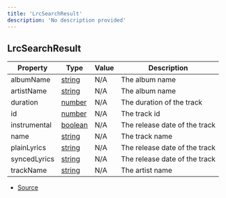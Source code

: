 ```yaml
---
title: 'LrcSearchResult'
description: 'No description provided'
---
```


## LrcSearchResult

| Property     | Type                                                                                                | Value | Description                   |
| ------------ | --------------------------------------------------------------------------------------------------- | ----- | ----------------------------- |
| albumName    | [string](https://developer.mozilla.org/en-US/docs/Web/JavaScript/Reference/Global_Objects/String)   | N/A   | The album name                |
| artistName   | [string](https://developer.mozilla.org/en-US/docs/Web/JavaScript/Reference/Global_Objects/String)   | N/A   | The album name                |
| duration     | [number](https://developer.mozilla.org/en-US/docs/Web/JavaScript/Reference/Global_Objects/Number)   | N/A   | The duration of the track     |
| id           | [number](https://developer.mozilla.org/en-US/docs/Web/JavaScript/Reference/Global_Objects/Number)   | N/A   | The track id                  |
| instrumental | [boolean](https://developer.mozilla.org/en-US/docs/Web/JavaScript/Reference/Global_Objects/Boolean) | N/A   | The release date of the track |
| name         | [string](https://developer.mozilla.org/en-US/docs/Web/JavaScript/Reference/Global_Objects/String)   | N/A   | The track name                |
| plainLyrics  | [string](https://developer.mozilla.org/en-US/docs/Web/JavaScript/Reference/Global_Objects/String)   | N/A   | The release date of the track |
| syncedLyrics | [string](https://developer.mozilla.org/en-US/docs/Web/JavaScript/Reference/Global_Objects/String)   | N/A   | The release date of the track |
| trackName    | [string](https://developer.mozilla.org/en-US/docs/Web/JavaScript/Reference/Global_Objects/String)   | N/A   | The artist name               |

- [Source](https://github.com/androz2091/discord-player/blob/ce04b3f4c6671029ce4d4aa9090e56ac7e7f5666/packages/discord-player/src/lrclib/LrcLib.ts#L47)
